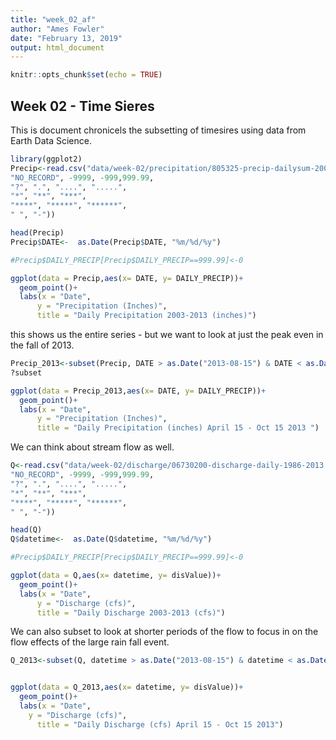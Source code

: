 ```yaml
---
title: "week_02_af"
author: "Ames Fowler"
date: "February 13, 2019"
output: html_document
---
```


```r
knitr::opts_chunk$set(echo = TRUE)
```

## Week 02 - Time Sieres 

This is document chronicels the subsetting of timesires using data from Earth Data Science. 

```r
library(ggplot2)
Precip<-read.csv("data/week-02/precipitation/805325-precip-dailysum-2003-2013.csv",na.strings = c("NA", "N/A", "MISSING",
"NO_RECORD", -9999, -999,999.99,
"?", ".", "....", ".....",
"*", "**", "***",
"****", "*****", "******",
" ", "-"))

head(Precip)
Precip$DATE<-  as.Date(Precip$DATE, "%m/%d/%y")

#Precip$DAILY_PRECIP[Precip$DAILY_PRECIP==999.99]<-0

ggplot(data = Precip,aes(x= DATE, y= DAILY_PRECIP))+
  geom_point()+
  labs(x = "Date",
      y = "Precipitation (Inches)",
      title = "Daily Precipitation 2003-2013 (inches)")

```
this shows us the entire series - but we want to look at just the peak even in the fall of 2013.

```r

Precip_2013<-subset(Precip, DATE > as.Date("2013-08-15") & DATE < as.Date("2013-10-15"))
?subset

ggplot(data = Precip_2013,aes(x= DATE, y= DAILY_PRECIP))+
  geom_point()+
  labs(x = "Date",
      y = "Precipitation (Inches)",
      title = "Daily Precipitation (inches) April 15 - Oct 15 2013 ")
```

We can think about stream flow as well. 
```r
Q<-read.csv("data/week-02/discharge/06730200-discharge-daily-1986-2013.csv",na.strings = c("NA", "N/A", "MISSING",
"NO_RECORD", -9999, -999,999.99,
"?", ".", "....", ".....",
"*", "**", "***",
"****", "*****", "******",
" ", "-"))

head(Q)
Q$datetime<-  as.Date(Q$datetime, "%m/%d/%y")

#Precip$DAILY_PRECIP[Precip$DAILY_PRECIP==999.99]<-0

ggplot(data = Q,aes(x= datetime, y= disValue))+
  geom_point()+
  labs(x = "Date",
      y = "Discharge (cfs)",
      title = "Daily Discharge 2003-2013 (cfs)")
```

We can also subset to look at shorter periods of the flow to focus in on the flow effects of the large rain fall event. 

```r

Q_2013<-subset(Q, datetime > as.Date("2013-08-15") & datetime < as.Date("2013-10-15"))


ggplot(data = Q_2013,aes(x= datetime, y= disValue))+
  geom_point()+
  labs(x = "Date",
    y = "Discharge (cfs)",
      title = "Daily Discharge (cfs) April 15 - Oct 15 2013")

```
